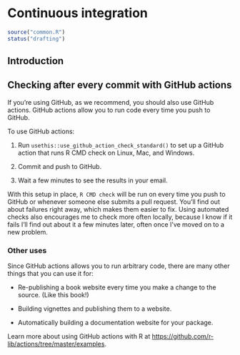 # Continuous integration {#sec-ci}

```r
source("common.R")
status("drafting")
```

## Introduction

## Checking after every commit with GitHub actions {#sec-gha}

If you're using GitHub, as we recommend, you should also use GitHub actions.
GitHub actions allow you to run code every time you push to GitHub.

To use GitHub actions:

1.  Run `usethis::use_github_action_check_standard()` to set up a GitHub action that runs R CMD check on Linux, Mac, and Windows.

2.  Commit and push to GitHub.

3.  Wait a few minutes to see the results in your email.

With this setup in place, `R CMD check` will be run on every time you push to GitHub or whenever someone else submits a pull request.
You'll find out about failures right away, which makes them easier to fix.
Using automated checks also encourages me to check more often locally, because I know if it fails I'll find out about it a few minutes later, often once I've moved on to a new problem.

### Other uses

Since GitHub actions allows you to run arbitrary code, there are many other things that you can use it for:

-   Re-publishing a book website every time you make a change to the source.
    (Like this book!)

-   Building vignettes and publishing them to a website.

-   Automatically building a documentation website for your package.

Learn more about using GitHub actions with R at <https://github.com/r-lib/actions/tree/master/examples>.
